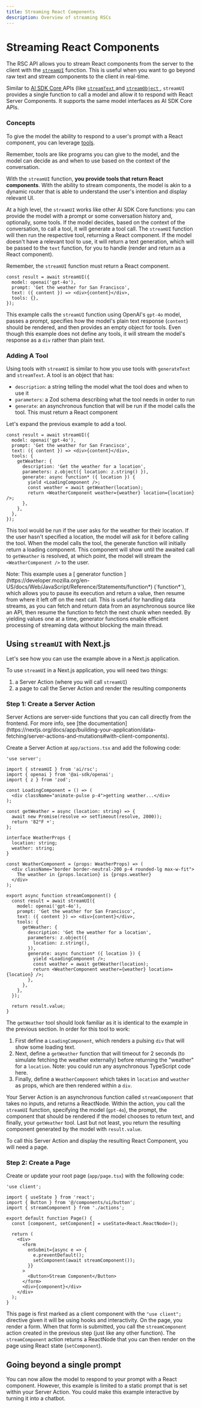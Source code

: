```yaml
---
title: Streaming React Components
description: Overview of streaming RSCs
---
```



# Streaming React Components

The RSC API allows you to stream React components from the server to the client with the [`streamUI`](/docs/reference/ai-sdk-rsc/stream-ui) function. This is useful when you want to go beyond raw text and stream components to the client in real-time.

Similar to [ AI SDK Core ](/docs/ai-sdk-core/overview) APIs (like [ `streamText` ](/docs/reference/ai-sdk-core/stream-text) and [ `streamObject` ](/docs/reference/ai-sdk-core/stream-text), `streamUI` provides a single function to call a model and allow it to respond with React Server Components.
It supports the same model interfaces as AI SDK Core APIs.

### Concepts

To give the model the ability to respond to a user's prompt with a React component, you can leverage [tools](/docs/ai-sdk-core/tools-and-tool-calling).

<Note>
  Remember, tools are like programs you can give to the model, and the model can
  decide as and when to use based on the context of the conversation.
</Note>

With the `streamUI` function, **you provide tools that return React components**. With the ability to stream components, the model is akin to a dynamic router that is able to understand the user's intention and display relevant UI.

At a high level, the `streamUI` works like other AI SDK Core functions: you can provide the model with a prompt or some conversation history and, optionally, some tools. If the model decides, based on the context of the conversation, to call a tool, it will generate a tool call. The `streamUI` function will then run the respective tool, returning a React component. If the model doesn't have a relevant tool to use, it will return a text generation, which will be passed to the `text` function, for you to handle (render and return as a React component).

<Note>Remember, the `streamUI` function must return a React component. </Note>

```tsx
const result = await streamUI({
  model: openai('gpt-4o'),
  prompt: 'Get the weather for San Francisco',
  text: ({ content }) => <div>{content}</div>,
  tools: {},
});
```

This example calls the `streamUI` function using OpenAI's `gpt-4o` model, passes a prompt, specifies how the model's plain text response (`content`) should be rendered, and then provides an empty object for tools. Even though this example does not define any tools, it will stream the model's response as a `div` rather than plain text.

### Adding A Tool

Using tools with `streamUI` is similar to how you use tools with `generateText` and `streamText`.
A tool is an object that has:

- `description`: a string telling the model what the tool does and when to use it
- `parameters`: a Zod schema describing what the tool needs in order to run
- `generate`: an asynchronous function that will be run if the model calls the tool. This must return a React component

Let's expand the previous example to add a tool.

```tsx highlight="6-14"
const result = await streamUI({
  model: openai('gpt-4o'),
  prompt: 'Get the weather for San Francisco',
  text: ({ content }) => <div>{content}</div>,
  tools: {
    getWeather: {
      description: 'Get the weather for a location',
      parameters: z.object({ location: z.string() }),
      generate: async function* ({ location }) {
        yield <LoadingComponent />;
        const weather = await getWeather(location);
        return <WeatherComponent weather={weather} location={location} />;
      },
    },
  },
});
```

This tool would be run if the user asks for the weather for their location. If the user hasn't specified a location, the model will ask for it before calling the tool. When the model calls the tool, the generate function will initially return a loading component. This component will show until the awaited call to `getWeather` is resolved, at which point, the model will stream the `<WeatherComponent />` to the user.

<Note>
  Note: This example uses a [ generator function
  ](https://developer.mozilla.org/en-US/docs/Web/JavaScript/Reference/Statements/function*)
  (`function*`), which allows you to pause its execution and return a value,
  then resume from where it left off on the next call. This is useful for
  handling data streams, as you can fetch and return data from an asynchronous
  source like an API, then resume the function to fetch the next chunk when
  needed. By yielding values one at a time, generator functions enable efficient
  processing of streaming data without blocking the main thread.
</Note>

## Using `streamUI` with Next.js

Let's see how you can use the example above in a Next.js application.

To use `streamUI` in a Next.js application, you will need two things:

1. a Server Action (where you will call `streamUI`)
2. a page to call the Server Action and render the resulting components

### Step 1: Create a Server Action

<Note>
  Server Actions are server-side functions that you can call directly from the
  frontend. For more info, see [the
  documentation](https://nextjs.org/docs/app/building-your-application/data-fetching/server-actions-and-mutations#with-client-components).
</Note>

Create a Server Action at `app/actions.tsx` and add the following code:

```tsx filename="app/actions.tsx"
'use server';

import { streamUI } from 'ai/rsc';
import { openai } from '@ai-sdk/openai';
import { z } from 'zod';

const LoadingComponent = () => (
  <div className="animate-pulse p-4">getting weather...</div>
);

const getWeather = async (location: string) => {
  await new Promise(resolve => setTimeout(resolve, 2000));
  return '82°F️ ☀️';
};

interface WeatherProps {
  location: string;
  weather: string;
}

const WeatherComponent = (props: WeatherProps) => (
  <div className="border border-neutral-200 p-4 rounded-lg max-w-fit">
    The weather in {props.location} is {props.weather}
  </div>
);

export async function streamComponent() {
  const result = await streamUI({
    model: openai('gpt-4o'),
    prompt: 'Get the weather for San Francisco',
    text: ({ content }) => <div>{content}</div>,
    tools: {
      getWeather: {
        description: 'Get the weather for a location',
        parameters: z.object({
          location: z.string(),
        }),
        generate: async function* ({ location }) {
          yield <LoadingComponent />;
          const weather = await getWeather(location);
          return <WeatherComponent weather={weather} location={location} />;
        },
      },
    },
  });

  return result.value;
}
```

The `getWeather` tool should look familiar as it is identical to the example in the previous section. In order for this tool to work:

1. First define a `LoadingComponent`, which renders a pulsing `div` that will show some loading text.
2. Next, define a `getWeather` function that will timeout for 2 seconds (to simulate fetching the weather externally) before returning the "weather" for a `location`. Note: you could run any asynchronous TypeScript code here.
3. Finally, define a `WeatherComponent` which takes in `location` and `weather` as props, which are then rendered within a `div`.

Your Server Action is an asynchronous function called `streamComponent` that takes no inputs, and returns a ReactNode. Within the action, you call the `streamUI` function, specifying the model (`gpt-4o`), the prompt, the component that should be rendered if the model chooses to return text, and finally, your `getWeather` tool. Last but not least, you return the resulting component generated by the model with `result.value`.

To call this Server Action and display the resulting React Component, you will need a page.

### Step 2: Create a Page

Create or update your root page (`app/page.tsx`) with the following code:

```tsx filename="app/page.tsx"
'use client';

import { useState } from 'react';
import { Button } from '@/components/ui/button';
import { streamComponent } from './actions';

export default function Page() {
  const [component, setComponent] = useState<React.ReactNode>();

  return (
    <div>
      <form
        onSubmit={async e => {
          e.preventDefault();
          setComponent(await streamComponent());
        }}
      >
        <Button>Stream Component</Button>
      </form>
      <div>{component}</div>
    </div>
  );
}
```

This page is first marked as a client component with the `"use client";` directive given it will be using hooks and interactivity. On the page, you render a form. When that form is submitted, you call the `streamComponent` action created in the previous step (just like any other function). The `streamComponent` action returns a ReactNode that you can then render on the page using React state (`setComponent`).

## Going beyond a single prompt

You can now allow the model to respond to your prompt with a React component. However, this example is limited to a static prompt that is set within your Server Action. You could make this example interactive by turning it into a chatbot.
